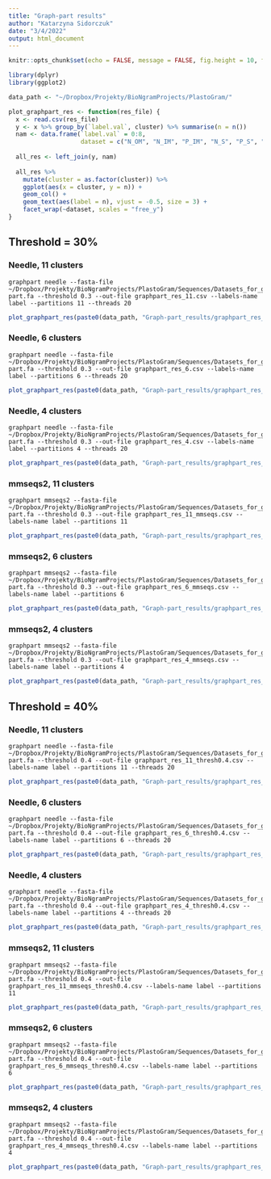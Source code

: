 ```yaml
---
title: "Graph-part results"
author: "Katarzyna Sidorczuk"
date: "3/4/2022"
output: html_document
---
```


```r
knitr::opts_chunk$set(echo = FALSE, message = FALSE, fig.height = 10, fig.width = 12)

library(dplyr)
library(ggplot2)

data_path <- "~/Dropbox/Projekty/BioNgramProjects/PlastoGram/"

plot_graphpart_res <- function(res_file) {
  x <- read.csv(res_file)
  y <- x %>% group_by(`label.val`, cluster) %>% summarise(n = n()) 
  nam <- data.frame(`label.val` = 0:8, 
                    dataset = c("N_OM", "N_IM", "P_IM", "N_S", "P_S", "N_TM", "P_TM", "N_TL_SEC", "N_TL_TAT"))
  
  all_res <- left_join(y, nam)
  
  all_res %>% 
    mutate(cluster = as.factor(cluster)) %>% 
    ggplot(aes(x = cluster, y = n)) +
    geom_col() +
    geom_text(aes(label = n), vjust = -0.5, size = 3) +
    facet_wrap(~dataset, scales = "free_y")
}
```

## Threshold = 30%

### Needle, 11 clusters
```
graphpart needle --fasta-file ~/Dropbox/Projekty/BioNgramProjects/PlastoGram/Sequences/Datasets_for_graph-part.fa --threshold 0.3 --out-file graphpart_res_11.csv --labels-name label --partitions 11 --threads 20
```
```r
plot_graphpart_res(paste0(data_path, "Graph-part_results/graphpart_res_11.csv"))
```

### Needle, 6 clusters
```
graphpart needle --fasta-file ~/Dropbox/Projekty/BioNgramProjects/PlastoGram/Sequences/Datasets_for_graph-part.fa --threshold 0.3 --out-file graphpart_res_6.csv --labels-name label --partitions 6 --threads 20
```
```r
plot_graphpart_res(paste0(data_path, "Graph-part_results/graphpart_res_6.csv"))
```

### Needle, 4 clusters
```
graphpart needle --fasta-file ~/Dropbox/Projekty/BioNgramProjects/PlastoGram/Sequences/Datasets_for_graph-part.fa --threshold 0.3 --out-file graphpart_res_4.csv --labels-name label --partitions 4 --threads 20
```
```r
plot_graphpart_res(paste0(data_path, "Graph-part_results/graphpart_res_4.csv"))
```

### mmseqs2, 11 clusters
```
graphpart mmseqs2 --fasta-file ~/Dropbox/Projekty/BioNgramProjects/PlastoGram/Sequences/Datasets_for_graph-part.fa --threshold 0.3 --out-file graphpart_res_11_mmseqs.csv --labels-name label --partitions 11
```
```r
plot_graphpart_res(paste0(data_path, "Graph-part_results/graphpart_res_11_mmseqs.csv"))
```

### mmseqs2, 6 clusters
```
graphpart mmseqs2 --fasta-file ~/Dropbox/Projekty/BioNgramProjects/PlastoGram/Sequences/Datasets_for_graph-part.fa --threshold 0.3 --out-file graphpart_res_6_mmseqs.csv --labels-name label --partitions 6 
```
```r
plot_graphpart_res(paste0(data_path, "Graph-part_results/graphpart_res_6_mmseqs.csv"))
```

### mmseqs2, 4 clusters
```
graphpart mmseqs2 --fasta-file ~/Dropbox/Projekty/BioNgramProjects/PlastoGram/Sequences/Datasets_for_graph-part.fa --threshold 0.3 --out-file graphpart_res_4_mmseqs.csv --labels-name label --partitions 4 
```
```r
plot_graphpart_res(paste0(data_path, "Graph-part_results/graphpart_res_4_mmseqs.csv"))
```


## Threshold = 40%

### Needle, 11 clusters
```
graphpart needle --fasta-file ~/Dropbox/Projekty/BioNgramProjects/PlastoGram/Sequences/Datasets_for_graph-part.fa --threshold 0.4 --out-file graphpart_res_11_thresh0.4.csv --labels-name label --partitions 11 --threads 20
```
```r
plot_graphpart_res(paste0(data_path, "Graph-part_results/graphpart_res_11_thresh0.4.csv"))
```

### Needle, 6 clusters
```
graphpart needle --fasta-file ~/Dropbox/Projekty/BioNgramProjects/PlastoGram/Sequences/Datasets_for_graph-part.fa --threshold 0.4 --out-file graphpart_res_6_thresh0.4.csv --labels-name label --partitions 6 --threads 20
```
```r
plot_graphpart_res(paste0(data_path, "Graph-part_results/graphpart_res_6_thresh0.4.csv"))
```

### Needle, 4 clusters
```
graphpart needle --fasta-file ~/Dropbox/Projekty/BioNgramProjects/PlastoGram/Sequences/Datasets_for_graph-part.fa --threshold 0.4 --out-file graphpart_res_4_thresh0.4.csv --labels-name label --partitions 4 --threads 20
```
```r
plot_graphpart_res(paste0(data_path, "Graph-part_results/graphpart_res_4_thresh0.4.csv"))
```

### mmseqs2, 11 clusters
```
graphpart mmseqs2 --fasta-file ~/Dropbox/Projekty/BioNgramProjects/PlastoGram/Sequences/Datasets_for_graph-part.fa --threshold 0.4 --out-file graphpart_res_11_mmseqs_thresh0.4.csv --labels-name label --partitions 11
```
```r
plot_graphpart_res(paste0(data_path, "Graph-part_results/graphpart_res_11_mmseqs_thresh0.4.csv"))
```

### mmseqs2, 6 clusters
```
graphpart mmseqs2 --fasta-file ~/Dropbox/Projekty/BioNgramProjects/PlastoGram/Sequences/Datasets_for_graph-part.fa --threshold 0.4 --out-file graphpart_res_6_mmseqs_thresh0.4.csv --labels-name label --partitions 6
```
```r
plot_graphpart_res(paste0(data_path, "Graph-part_results/graphpart_res_6_mmseqs_thresh0.4.csv"))
```

### mmseqs2, 4 clusters
```
graphpart mmseqs2 --fasta-file ~/Dropbox/Projekty/BioNgramProjects/PlastoGram/Sequences/Datasets_for_graph-part.fa --threshold 0.4 --out-file graphpart_res_4_mmseqs_thresh0.4.csv --labels-name label --partitions 4
```
```r
plot_graphpart_res(paste0(data_path, "Graph-part_results/graphpart_res_4_mmseqs_thresh0.4.csv"))
```
